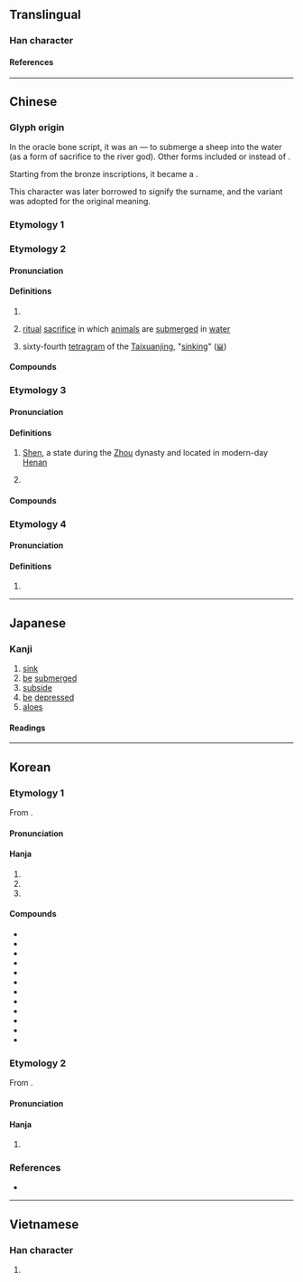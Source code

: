 {{also|沉|瀋|渖}}
{{character info}}
{{character info|0xf972}}
==Translingual==

===Han character===
{{Han char|rn=85|rad=水|as=04|sn=7|four=34112|canj=ELBU|ids=⿰氵冘}}

====References====
{{Han ref|kx=0610.060|dkj=17189|dj=1002.150|hdz=31572.070|uh=6C88|ud=27784|bh=A848|bd=43080}}
{{Han ref|uh=F972}}

----

==Chinese==

===Glyph origin===
{{Han etym}}

In the oracle bone script, it was an {{Han compound|水|羊|ls=ic|nocap=1|t1=water|t2=sheep}} — to submerge a sheep into the water (as a form of sacrifice to the river god). Other forms included {{zh-l|*牛|ox}} or {{zh-l|*玉|jade}} instead of {{zh-l|*羊}}.

Starting from the bronze inscriptions, it became a {{Han compound|水|冘|ls=psc|c1=s|c2=p|t1=water|nocap=1}}.

This character was later borrowed to signify the surname, and the variant {{och-l|沉}} was adopted for the original meaning.

===Etymology 1===
{{zh-see|瀋}}

===Etymology 2===
{{zh-forms}}

====Pronunciation====
{{zh-pron
|m=chén
|m-s=
|c=cam4,zam3
|c-t=
|g=
|h=pfs=
|j=
|md=
|mn=
|mn-t=
|w=
|x=
|mc=1+3
|oc=1+2+3+4,1+2
|cat=n,v,a
}}

====Definitions====
{{zh-hanzi}}

# {{zh-alt-form|沉}}
# {{lb|zh|obsolete}} [[ritual]] [[sacrifice]] in which [[animal]]s are [[submerge]]d in [[water]] 
# sixty-fourth [[tetragram]] of the [[Taixuanjing]], "[[sinking]]" ([[𝍅]])

====Compounds====
{{zh-der|fold=y|沈沈|沈重|沈默|沈思|深沈|沈悶|沈著|沈澱|沈靜|沈痛|沈浸|陰沈|沈寂|沈吟|沈睡|沈積|沈沒|沈穩|沈醉|消沈|沈淪|沈迷|沈香|沈溺|沈浮|沈湎|沈鬱|浮沈|沈冤|沈凝|沈勇}}

===Etymology 3===
{{zh-forms}}
{{zh-wp|zh:沈姓|yue:沈氏|gan:沈姓|nan:Sím (súi-pêng)|en:Shěn}}

====Pronunciation====
{{zh-pron
|m=shěn
|m-s=sen3
|c=sam2
|c-t=sim2
|g=siin3
|h=pfs=sṳ́m;gd=sem3
|j=seng2
|md=sīng
|mn=sím
|mn-t=sim2
|w=2sen
|x=shen3
|mc=2
|oc=5,3
|ma=y
|cat=pn
}}

====Definitions====
{{zh-hanzi}}

# [[Shen]], a state during the [[Zhou]] dynasty and located in modern-day [[Henan]]
# {{surname|zh}}
#: {{zh-x|^沈 ^括|{{w|Shen Kuo|'''Shen''' Kuo}} (Song dynasty scientist)}}

====Compounds====
{{zh-der|任筆沈詩|沈腰|沈腰潘鬢|潘鬢沈腰|沈畈|沈營}}

===Etymology 4===
{{zh-forms}}

====Pronunciation====
{{zh-pron
|m=tán
|cat=a
}}

====Definitions====
{{zh-hanzi}}

# {{zh-only|沈沈}}

----

==Japanese==

===Kanji===
{{ja-kanji|grade=c|rs=水04}}

# [[sink]]
# [[be]] [[submerged]]
# [[subside]]
# [[be]] [[depressed]]
# [[aloes]]

====Readings====
{{ja-readings
|goon=しん<しん<しむ, じん<ぢん<ぢむ
|kanon=しん<しん<しむ, ちん<ちん<ちむ
|kun=しず-む, しず-める
}}

----

==Korean==

===Etymology 1===
From {{der|ko|ltc|-}} {{ltc-l|沈|id=1}}. 

{{collapse|
* {{hanja-dongguk|띰|ttim}}
* {{hanja-sinjeung|팀|thim|alt=沉|hun=ᄃᆞᆷ길 팀}}
|Historical readings
|bg=#FFFFFF}}

====Pronunciation====
{{ko-hanja-pron|침}}

====Hanja====
{{ko-hanja-search}}
{{ko-hanja|잠기다|잠길|침}}

# {{hanja form of|침|to [[sink]]; to [[submerge]]}}
# {{hanja form of|침|to [[indulge]] in}}
# {{hanja form of|침|[[dark]]; [[gloomy]]}}

====Compounds====
{{der-top3|Compounds}}
* {{ko-l|격침|擊沈}}
* {{ko-l|침수|沈水}}
* {{ko-l|침착|沈着}}
* {{ko-l|침체|沈滯}}
* {{ko-l|침하|沈下}}
* {{ko-l|침울|沈鬱}}
* {{ko-l|침전|沈澱}}
* {{ko-l|침강|沈降}}
* {{ko-l|부침|浮沈}}
* {{ko-l|침통|沈痛}}
* {{ko-l|침몰|[[sinking]]; [[going under]]|沈沒}}
* {{ko-l|침묵|[[silence]]; [[reticence]]|沈默}}
{{der-bottom}}

===Etymology 2===
From {{der|ko|ltc|-}} {{ltc-l|沈|id=2}}. 

{{collapse|
* {{hanja-dongguk|심〯|sǐm}}
|Historical readings
|bg=#FFFFFF}}

====Pronunciation====
{{ko-hanja-pron|심|l=y}}

====Hanja====
{{ko-hanja|성씨|심}}

# {{hanja form of|심|{{surname|ko}}}}

===References===
* {{R:hanjadoc|5830}}

----

==Vietnamese==

===Han character===
{{vi-readings|rs=水04|reading=trầm, đắm}}

# {{rfdef|vi|sort=水04}}